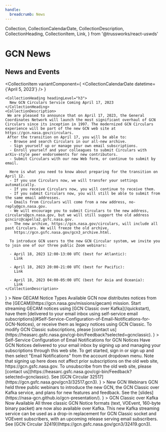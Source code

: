 ```yaml
---
handle:
  breadcrumb: News
---
```


  Collection,
  CollectionCalendarDate,
  CollectionDescription,
  CollectionHeading,
  CollectionItem,
  Link,
} from '@trussworks/react-uswds'

# GCN News

<h2 className="">News and Events</h2>
<Collection>

  <CollectionItem
    variantComponent={
      <CollectionCalendarDate datetime={'April 5, 2023'} />
    }
  >
    <CollectionHeading headingLevel="h3">
      New GCN Circulars Service Coming April 17, 2023
    </CollectionHeading>
    <CollectionDescription>
     We are pleased to announce that on April 17, 2023, the General Coordinates Network will launch the most significant overhaul of GCN Circulars since its inception in 1997. The modernized GCN Circulars experience will be part of the new GCN web site at https://gcn.nasa.gov/circulars.
     After the transition on April 17, you will be able to:
      - Browse and search Circulars in our all-new archive.
      - Sign yourself up or manage your own email subscriptions.
      - Enroll yourself and your colleagues to submit Circulars with arXiv-style peer endorsements for new contributors.
      - Submit Circulars with our new Web form, or continue to submit by email.

      Here is what you need to know about preparing for the transition on April 12.
      - If you use Circulars now, we will transfer your settings automatically.
      - If you receive Circulars now, you will continue to receive them.
      - If you submit Circulars now, you will still be able to submit from the same email addresses.
      - Emails from Circulars will come from a new address, no-reply@gcn.nasa.gov.
      - We will encourage you to submit Circulars to the new address, circulars@gcn.nasa.gov, but we will still support the old address gcncirc@capella2.gsfc.nasa.gov.
      - The new archive, https://gcn.nasa.gov/circulars, will include all past Circulars. We will freeze the old archive,
        https://gcn.gsfc.nasa.gov/gcn3_archive.html.

      To introduce GCN users to the new GCN Circular system, we invite you to join one of our three public Zoom webinars:

      - April 18, 2023 12:00-13:00 UTC (best for Atlantic):
        Link

      - April 18, 2023 20:00-21:00 UTC (best for Pacific):
        Link

      - April 18, 2023 04:00-05:00 UTC (best for Asia and Oceania):
        Link
    </CollectionDescription>

  </CollectionItem>
  <CollectionItem
    variantComponent={
      <CollectionCalendarDate datetime={'September 22, 2022'} />
    }
  >
    <CollectionHeading headingLevel="h3">
      New GECAM Notice Types Available
    </CollectionHeading>
    <CollectionDescription>
      GCN now distributes notices from the
      [GECAM](https://gcn.nasa.gov/missions/gecam) mission. Start streaming
      GECAM notices using [GCN Classic over Kafka](/quickstart), have them
      [delivered to your email inbox using self-service email
      subscriptions](#Self-Service-Configuration-of-Email-Notifications-for-GCN-Notices),
      or receive them as legacy notices using GCN Classic. To modify GCN Classic
      subscriptions, please [contact
      us](https://heasarc.gsfc.nasa.gov/cgi-bin/Feedback?selected=gcnclassic).
    </CollectionDescription>
  </CollectionItem>
  <CollectionItem
    variantComponent={<CollectionCalendarDate datetime={'September 2, 2022'} />}
  >
    <CollectionHeading headingLevel="h3">
      Self-Service Configuration of Email Notifications for GCN Notices
    </CollectionHeading>
    <CollectionDescription>
      Have GCN Notices delivered to your email inbox by signing up and managing
      your subscriptions through this web site. To get started, sign in or sign
      up and then select "Email Notifications" from the account dropdown menu.
      Note that signing up here does not affect prior subscriptions on the old
      web site, https://gcn.gsfc.nasa.gov. To unsubscribe from the old web site,
      please [contact
      us](https://heasarc.gsfc.nasa.gov/cgi-bin/Feedback?selected=gcnclassic).
      See [GCN Circular 32517](https://gcn.gsfc.nasa.gov/gcn3/32517.gcn3).
    </CollectionDescription>
  </CollectionItem>
  <CollectionItem
    variantComponent={<CollectionCalendarDate datetime={'August 1, 2022'} />}
  >
    <CollectionHeading headingLevel="h3">New GCN Webinars</CollectionHeading>
    <CollectionDescription>
      GCN held three public webinars to introduce the new GCN, the GCN Classic
      over Kafka service, and plans for new features and feedback. See the
      [slides](https://nasa-gcn.github.io/gcn-presentation/).
    </CollectionDescription>
  </CollectionItem>
  <CollectionItem
    variantComponent={<CollectionCalendarDate datetime={'July 20, 2022'} />}
  >
    <CollectionHeading headingLevel="h3">
      GCN Classic over Kafka Now Available
    </CollectionHeading>
    <CollectionDescription>
      All three classic GCN Notice formats (text, VOEvent, 160-byte binary
      packet) are now also available over Kafka. This new Kafka streaming
      service can be used as a drop-in replacement for GCN Classic socket and
      VOEvent subscribers, with an upcoming release serving email subscribers.
      See [GCN Circular 32419](https://gcn.gsfc.nasa.gov/gcn3/32419.gcn3).
    </CollectionDescription>
  </CollectionItem>
</Collection>
